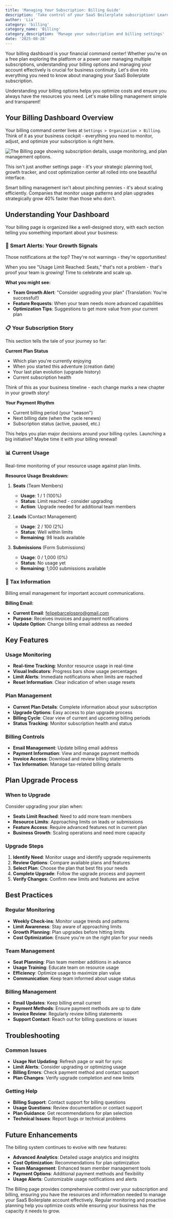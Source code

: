```yaml
---
title: 'Managing Your Subscription: Billing Guide'
description: 'Take control of your SaaS Boilerplate subscription! Learn how to manage billing, upgrade plans, monitor usage, and ensure your account stays active and optimized for your business needs.'
author: 'Lia'
category: 'billing'
category_name: 'Billing'
category_description: 'Manage your subscription and billing settings'
date: '2025-08-28'
---
```


Your billing dashboard is your financial command center! Whether you're on a free plan exploring the platform or a power user managing multiple subscriptions, understanding your billing options and managing your account effectively is crucial for business continuity. Let's dive into everything you need to know about managing your SaaS Boilerplate subscription.

<Callout type="tip" title="Billing Mastery">
  Understanding your billing options helps you optimize costs and ensure you
  always have the resources you need. Let's make billing management simple and
  transparent!
</Callout>

## Your Billing Dashboard Overview

Your billing command center lives at `Settings > Organization > Billing`. Think of it as your business cockpit - everything you need to monitor, adjust, and optimize your subscription is right here.

![The Billing page showing subscription details, usage monitoring, and plan management options.](/images/help-center/billing/01-billing-page.png)

This isn't just another settings page - it's your strategic planning tool, growth tracker, and cost optimization center all rolled into one beautiful interface.

<Card title="Why Billing Matters for Growth" icon="TrendingUp">
  Smart billing management isn't about pinching pennies - it's about scaling
  efficiently. Companies that monitor usage patterns and plan upgrades
  strategically grow 40% faster than those who don't.
</Card>

## Understanding Your Dashboard

Your billing page is organized like a well-designed story, with each section telling you something important about your business:

### 🚨 Smart Alerts: Your Growth Signals

Those notifications at the top? They're not warnings - they're opportunities!

<Callout type="info" title="Reading the Signs">
  When you see "Usage Limit Reached: Seats," that's not a problem - that's proof
  your team is growing! Time to celebrate and scale up.
</Callout>

**What you might see:**

- **Team Growth Alert**: "Consider upgrading your plan" (Translation: You're successful!)
- **Feature Requests**: When your team needs more advanced capabilities
- **Optimization Tips**: Suggestions to get more value from your current plan

### 📋 Your Subscription Story

This section tells the tale of your journey so far:

<Tabs>
<Tab title="Plan Overview">

**Current Plan Status**

- Which plan you're currently enjoying
- When you started this adventure (creation date)
- Your last plan evolution (upgrade history)
- Current subscription health

Think of this as your business timeline - each change marks a new chapter in your growth story!

</Tab>

<Tab title="Billing Cycle">

**Your Payment Rhythm**

- Current billing period (your "season")
- Next billing date (when the cycle renews)
- Subscription status (active, paused, etc.)

This helps you plan major decisions around your billing cycles. Launching a big initiative? Maybe time it with your billing renewal!

</Tab>
</Tabs>

### **📊 Current Usage**

Real-time monitoring of your resource usage against plan limits.

**Resource Usage Breakdown:**

1. **Seats** (Team Members)

   - **Usage**: 1 / 1 (100%)
   - **Status**: Limit reached - consider upgrading
   - **Action**: Upgrade needed for additional team members

2. **Leads** (Contact Management)

   - **Usage**: 2 / 100 (2%)
   - **Status**: Well within limits
   - **Remaining**: 98 leads available

3. **Submissions** (Form Submissions)
   - **Usage**: 0 / 1,000 (0%)
   - **Status**: No usage yet
   - **Remaining**: 1,000 submissions available

### **📧 Tax Information**

Billing email management for important account communications.

**Billing Email:**

- **Current Email**: felipebarcelospro@gmail.com
- **Purpose**: Receives invoices and payment notifications
- **Update Option**: Change billing email address as needed

## Key Features

### **Usage Monitoring**

- **Real-time Tracking**: Monitor resource usage in real-time
- **Visual Indicators**: Progress bars show usage percentages
- **Limit Alerts**: Immediate notifications when limits are reached
- **Reset Information**: Clear indication of when usage resets

### **Plan Management**

- **Current Plan Details**: Complete information about your subscription
- **Upgrade Options**: Easy access to plan upgrade process
- **Billing Cycle**: Clear view of current and upcoming billing periods
- **Status Tracking**: Monitor subscription health and status

### **Billing Controls**

- **Email Management**: Update billing email address
- **Payment Information**: View and manage payment methods
- **Invoice Access**: Download and review billing statements
- **Tax Information**: Manage tax-related billing details

## Plan Upgrade Process

### **When to Upgrade**

Consider upgrading your plan when:

- **Seats Limit Reached**: Need to add more team members
- **Resource Limits**: Approaching limits on leads or submissions
- **Feature Access**: Require advanced features not in current plan
- **Business Growth**: Scaling operations and need more capacity

### **Upgrade Steps**

1. **Identify Need**: Monitor usage and identify upgrade requirements
2. **Review Options**: Compare available plans and features
3. **Select Plan**: Choose the plan that best fits your needs
4. **Complete Upgrade**: Follow the upgrade process and payment
5. **Verify Changes**: Confirm new limits and features are active

## Best Practices

### **Regular Monitoring**

- **Weekly Check-ins**: Monitor usage trends and patterns
- **Limit Awareness**: Stay aware of approaching limits
- **Growth Planning**: Plan upgrades before hitting limits
- **Cost Optimization**: Ensure you're on the right plan for your needs

### **Team Management**

- **Seat Planning**: Plan team member additions in advance
- **Usage Training**: Educate team on resource usage
- **Efficiency**: Optimize usage to maximize plan value
- **Communication**: Keep team informed about usage status

### **Billing Management**

- **Email Updates**: Keep billing email current
- **Payment Methods**: Ensure payment methods are up to date
- **Invoice Review**: Regularly review billing statements
- **Support Contact**: Reach out for billing questions or issues

## Troubleshooting

### **Common Issues**

- **Usage Not Updating**: Refresh page or wait for sync
- **Limit Alerts**: Consider upgrading or optimizing usage
- **Billing Errors**: Check payment method and contact support
- **Plan Changes**: Verify upgrade completion and new limits

### **Getting Help**

- **Billing Support**: Contact support for billing questions
- **Usage Questions**: Review documentation or contact support
- **Plan Guidance**: Get recommendations for plan selection
- **Technical Issues**: Report bugs or technical problems

## Future Enhancements

The billing system continues to evolve with new features:

- **Advanced Analytics**: Detailed usage analytics and insights
- **Cost Optimization**: Recommendations for plan optimization
- **Team Management**: Enhanced team member management tools
- **Payment Options**: Additional payment methods and flexibility
- **Usage Alerts**: Customizable usage notifications and alerts

The Billing page provides comprehensive control over your subscription and billing, ensuring you have the resources and information needed to manage your SaaS Boilerplate account effectively. Regular monitoring and proactive planning help you optimize costs while ensuring your business has the capacity it needs to grow.
